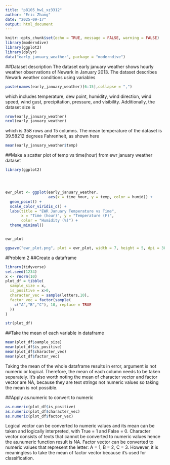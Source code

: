 ```yaml
---
title: "p8105_hw1_xz3312"
author: "Eric Zhang"
date: "2025-09-17"
output: html_document
---
```


```r
knitr::opts_chunk$set(echo = TRUE, message = FALSE, warning = FALSE)
library(moderndive)
library(ggplot2)
library(dplyr)
data("early_january_weather", package = "moderndive")
```

##Dataset description
The dataset early january weather shows hourly weather observations of Newark in January 2013. The dataset describes Newark weather conditions using variables
```r
paste(names(early_january_weather)[6:15],collapse = ",")
```
which includes temperature, dew point, humidity, wind direction, wind speed, wind gust, precipitation, pressure, and visibility. Additionally, the dataset size is
```r
nrow(early_january_weather)
ncol(early_january_weather)
```
which is 358 rows and 15 columns. The mean temperature of the dataset is 39.58212 degrees Fahrenheit, as shown here
```r
mean(early_january_weather$temp)
```


##Make a scatter plot of temp vs time(hour) from ewr january weather dataset
```r
library(ggplot2)




ewr_plot <- ggplot(early_january_weather,
                   aes(x = time_hour, y = temp, color = humid)) +
  geom_point() +
  scale_color_viridis_c() +
  labs(title = "EWR January Temperature vs Time",
       x = "Time (hour)", y = "Temperature (F)",
       color = "Humidity (%)") +
  theme_minimal()


ewr_plot

ggsave("ewr_plot.png", plot = ewr_plot, width = 7, height = 5, dpi = 300)

```

#Problem 2
##Create a dataframe
```r
library(tidyverse)
set.seed(1234)
x <- rnorm(10)
plot_df = tibble(
  sample_size = x,
  is_positive = x>0,
  character_vec = sample(letters,10),
  factor_vec = factor(sample(
    c("A","B","C"), 10, replace = TRUE
  ))
)

str(plot_df)
```
##Take the mean of each variable in dataframe
```r
mean(plot_df$sample_size)
mean(plot_df$is_positive)
mean(plot_df$character_vec)
mean(plot_df$factor_vec)
```
Taking the mean of the whole dataframe results in error, argument is not numeric or logical. Therefore, the mean of each column needs to be taken separately. It's also worth noting the mean of character vector and factor vector are NA, because they are text strings not numeric values so taking the mean is not possible.

##Apply as.numeric to convert to numeric
```r
as.numeric(plot_df$is_positive)
as.numeric(plot_df$character_vec)
as.numeric(plot_df$factor_vec)
```
Logical vector can be converted to numeric values and its mean can be taken and logically interpreted, with True = 1 and False = 0. Character vector consists of texts that cannot be converted to numeric values hence the as.numeric function result is NA. Factor vector can be converted to numeric values that represent the letter: A = 1, B = 2, C = 3. However, it is meaningless to take the mean of factor vector because it's used for classification.







